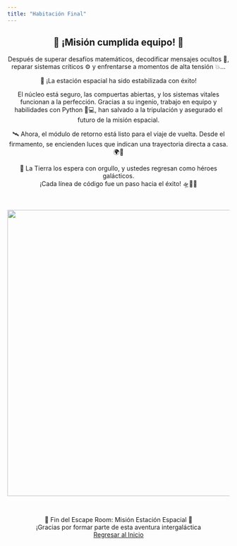 ```yaml
---
title: "Habitación Final"
---
```


<center>

<h2>
🌟 ¡Misión cumplida equipo! 🚀
</h2>


Después de superar desafíos matemáticos, decodificar mensajes ocultos 🧠, reparar sistemas críticos ⚙️ y enfrentarse a momentos de alta tensión 💥...

💫 ¡La estación espacial ha sido estabilizada con éxito!

El núcleo está seguro, las compuertas abiertas, y los sistemas vitales funcionan a la perfección. Gracias a su ingenio, trabajo en equipo y habilidades con Python 🐍💻, han salvado a la tripulación y asegurado el futuro de la misión espacial.

🛰️ Ahora, el módulo de retorno está listo para el viaje de vuelta. Desde el firmamento, se encienden luces que indican una trayectoria directa a casa. 🌍💫

🎉 La Tierra los espera con orgullo, y ustedes regresan como héroes galácticos.<br/>¡Cada línea de código fue un paso hacia el éxito! 🛸👩‍🚀

</center>

<br/>

<center>
<img src="./img/sala_final.png" width="650">
</center>

<br/>

<center>
🧪 Fin del Escape Room: Misión Estación Espacial 🧪<br/>
¡Gracias por formar parte de esta aventura intergaláctica
</center>


<center>
<a href="../taller1.html" class="btn btn-info" w-100 h-100>Regresar al Inicio</a>
</center>

